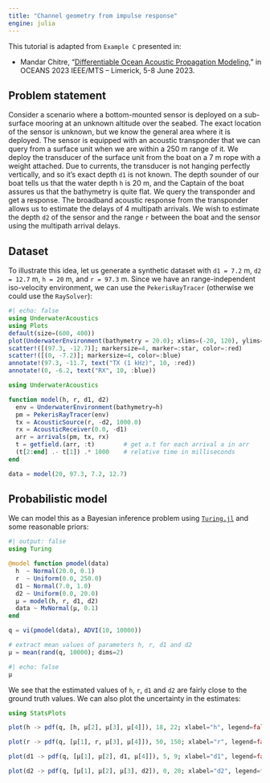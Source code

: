 ```yaml
---
title: "Channel geometry from impulse response"
engine: julia
---
```


::: {.callout-note title="Reference"}
This tutorial is adapted from `Example C` presented in:<br>

- Mandar Chitre, "[Differentiable Ocean Acoustic Propagation Modeling](https://arl.nus.edu.sg/wp-content/uploads/2023/04/Chitre_Differentiable-Ocean-Acoustic-Propagation-Modeling.pdf)," in OCEANS 2023 IEEE/MTS – Limerick, 5-8 June 2023.
:::

## Problem statement

Consider a scenario where a bottom-mounted sensor is deployed on a sub-surface mooring at an unknown altitude over the seabed. The exact location of the sensor is unknown, but we know the general area where it is deployed. The sensor is equipped with an acoustic transponder that we can query from a surface unit when we are within a 250 m range of it. We deploy the transducer of the surface unit from the boat on a 7 m rope with a weight attached. Due to currents, the transducer is not hanging perfectly vertically, and so it’s exact depth `d1` is not known. The depth sounder of our boat tells us that the water depth `h` is 20 m, and the Captain of the boat assures us that the bathymetry is quite flat. We query the transponder and get a response. The broadband acoustic response from the transponder allows us to estimate the delays of 4 multipath arrivals. We wish to estimate the depth `d2` of the sensor and the range `r` between the boat and the sensor using the multipath arrival delays.

## Dataset

To illustrate this idea, let us generate a synthetic dataset with `d1 = 7.2` m, `d2 = 12.7` m, `h = 20` m, and `r = 97.3` m. Since we have an range-independent iso-velocity environment, we can use the `PekerisRayTracer` (otherwise we could use the `RaySolver`):

```julia
#| echo: false
using UnderwaterAcoustics
using Plots
default(size=(600, 400))
plot(UnderwaterEnvironment(bathymetry = 20.0); xlims=(-20, 120), ylims=(-22, 1))
scatter!([(97.3, -12.7)]; markersize=4, marker=:star, color=:red)
scatter!([(0, -7.2)]; markersize=4, color=:blue)
annotate!(97.3, -11.7, text("TX (1 kHz)", 10, :red))
annotate!(0, -6.2, text("RX", 10, :blue))
```

```julia
using UnderwaterAcoustics

function model(h, r, d1, d2)
  env = UnderwaterEnvironment(bathymetry=h)
  pm = PekerisRayTracer(env)
  tx = AcousticSource(r, -d2, 1000.0)
  rx = AcousticReceiver(0.0, -d1)
  arr = arrivals(pm, tx, rx)
  t = getfield.(arr, :t)        # get a.t for each arrival a in arr
  (t[2:end] .- t[1]) .* 1000    # relative time in milliseconds
end

data = model(20, 97.3, 7.2, 12.7)
```

## Probabilistic model

We can model this as a Bayesian inference problem using [`Turing.jl`](https://github.com/TuringLang/Turing.jl) and some reasonable priors:

```julia
#| output: false
using Turing

@model function pmodel(data)
  h  ~ Normal(20.0, 0.1)
  r  ~ Uniform(0.0, 250.0)
  d1 ~ Normal(7.0, 1.0)
  d2 ~ Uniform(0.0, 20.0)
  μ = model(h, r, d1, d2)
  data ~ MvNormal(μ, 0.1)
end

q = vi(pmodel(data), ADVI(10, 10000))

# extract mean values of parameters h, r, d1 and d2
μ = mean(rand(q, 10000); dims=2)
```
```julia
#| echo: false
μ
```

We see that the estimated values of `h`, `r`, `d1` and `d2` are fairly close to the ground truth values. We can also plot the uncertainty in the estimates:

```julia
using StatsPlots

plot(h -> pdf(q, [h, μ[2], μ[3], μ[4]]), 18, 22; xlabel="h", legend=false)
```
```julia
plot(r -> pdf(q, [μ[1], r, μ[3], μ[4]]), 50, 150; xlabel="r", legend=false)
```
```julia
plot(d1 -> pdf(q, [μ[1], μ[2], d1, μ[4]]), 5, 9; xlabel="d1", legend=false)
```
```julia
plot(d2 -> pdf(q, [μ[1], μ[2], μ[3], d2]), 0, 20; xlabel="d2", legend=false)
```
